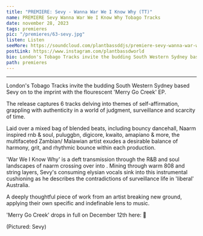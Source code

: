 ---
title: "PREMIERE: Sevy - Wanna War We I Know Why (TT)"
name: PREMIERE Sevy Wanna War We I Know Why Tobago Tracks
date: november 28, 2023
tags: premieres
pic: "/premieres/63-sevy.jpg"
listen: Listen
seeMore: https://soundcloud.com/plantbassddjs/premiere-sevy-wanna-war-we-i-know-why-tt
postLink: https://www.instagram.com/plantbassdworld
bio: London's Tobago Tracks invite the budding South Western Sydney based Sevy on to the imprint with the flourescent 'Merry Go Creek' EP.
path: premieres
---

<SoundCloud
  url="https://soundcloud.com/plantbassddjs/premiere-sevy-wanna-war-we-i-know-why-tt"
  name="Wanna War We I Know Why"
  height="120px"
/>

<hr />

London's Tobago Tracks invite the budding South Western Sydney based Sevy on to the imprint with the flourescent 'Merry Go Creek' EP.

The release captures 6 tracks delving into themes of self-affirmation, grappling with authenticity in a world of judgment, surveillance and scarcity of time.

Laid over a mixed bag of blended beats, including bouncy dancehall, Naarm inspired rnb & soul, puluggbn, digicore, kwaito, amapiano & more, the multifaceted Zambian/ Malawian artist exudes a desirable balance of harmony, grit, and rhythmic bounce within each production.

'War We I Know Why' is a deft transmission through the R&B and soul landscapes of naarm crossing over into <HoverLink url="https://en.wikipedia.org/wiki/Plugg_music" name="pluggnb" external />. Mining through warm 808 and string layers, Sevy's consuming elysian vocals sink into this instrumental cushioning as he describes the contradictions of surveillance life in 'liberal' Australia.

A deeply thoughtful piece of work from an artist breaking new ground, applying their own specific and indefinable lens to music.

'Merry Go Creek' drops in full on December 12th here: <HoverLink url="tobagotracks.bandcamp.com/album/merry-go-creek" external /> 🌱

<Picture src="/premieres/63-sevy-cover.jpg" alt="Picture of Sevy" size={1200} withSubtitle />
<p className="smallText">(Pictured: Sevy)</p>
